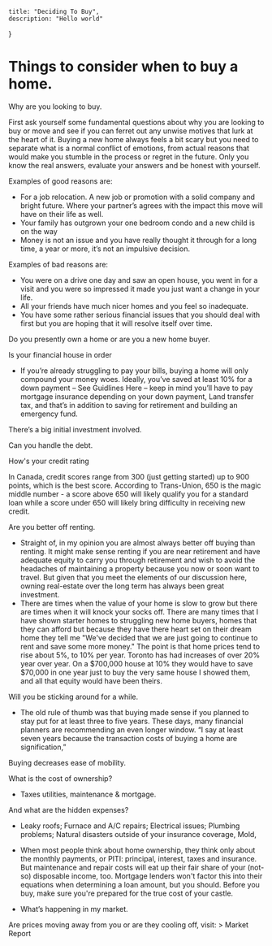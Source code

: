     title: "Deciding To Buy",
    description: "Hello world"
}

# Things to consider when to buy a home.

Why are you looking to buy.

First ask yourself some fundamental questions about why you are looking to buy or move and see if you can ferret out any unwise motives that lurk at the heart of it. Buying a new home always feels a bit scary but you need to separate what is a normal conflict of emotions, from actual reasons that would make you stumble in the process or regret in the future. Only you know the real answers, evaluate your answers and be honest with yourself.

Examples of good reasons are:

- For a job relocation. A new job or promotion with a solid company and bright future. Where your partner’s agrees with the impact this move will have on their life as well.
- Your family has outgrown your one bedroom condo and a new child is on the way
- Money is not an issue and you have really thought it through for a long time, a year or more, it’s not an impulsive decision.

Examples of bad reasons are:

- You were on a drive one day and saw an open house, you went in for a visit and you were so impressed it made you just want a change in your life.
- All your friends have much nicer homes and you feel so inadequate.
- You have some rather serious financial issues that you should deal with first but you are hoping that it will resolve itself over time.

Do you presently own a home or are you a new home buyer.

Is your financial house in order

- If you’re already struggling to pay your bills, buying a home will only compound your money woes. Ideally, you’ve saved at least 10% for a down payment – See Guidlines Here – keep in mind you’ll have to pay mortgage insurance  depending on your down payment, Land transfer tax, and that’s in addition to saving for retirement and building an emergency fund.

There’s a big initial investment involved.

Can you handle the debt.


How's your credit rating

In Canada, credit scores range from 300 (just getting started) up to 900 points, which is the best score. According to Trans-Union, 650 is the magic middle number - a score above 650 will likely qualify you for a standard loan while a score under 650 will likely bring difficulty in receiving new credit.


Are you better off renting.

- Straight of, in my opinion you are almost always better off buying than renting. It might make sense renting if you are near retirement and have adequate equity to carry you through retirement and wish to avoid the headaches of maintaining a property because you now or soon want to travel. But given that you meet the elements of our discussion here, owning real-estate over the long term has always been great investment.
- There are times when the value of your home is slow to grow but there are times when it will knock your socks off. There are many times that I have shown starter homes to struggling new home buyers, homes that they can afford but because they have there heart set on their dream home they tell me "We've decided that we are just going to continue to rent and save some more money."  The point is that home prices tend to rise about 5%, to 10% per year. Toronto has had increases of over 20% year over year. On a $700,000 house at 10% they would have to save $70,000 in one year just to buy the very same house I showed them, and all that equity would have been theirs.

Will you be sticking around for a while.

- The old rule of thumb was that buying made sense if you planned to stay put for at least three to five years. These days, many financial planners are recommending an even longer window. “I say at least seven years because the transaction costs of buying a home are signification,”

Buying decreases ease of mobility. 

What is the cost of ownership?

- Taxes utilities, maintenance & mortgage.

And what are the hidden expenses?

- Leaky roofs; Furnace and A/C repairs; Electrical issues; Plumbing problems; Natural disasters outside of your insurance coverage, Mold,

- When most people think about home ownership, they think only about the monthly payments, or PITI: principal, interest, taxes and insurance. But maintenance and repair costs will eat up their fair share of your (not-so) disposable income, too. Mortgage lenders won't factor this into their equations when determining a loan amount, but you should. Before you buy, make sure you're prepared for the true cost of your castle.

- What’s happening in my market.

Are prices moving away from you or are they cooling off, visit: > Market Report

